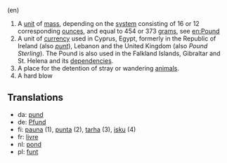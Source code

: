 (en)
# A [[unit]] of [[mass]], depending on the [[system]] consisting of 16 or 12 corresponding [[ounce]]s, and equal to 454 or 373 [[gram]]s, see [[en:Pound]]
# A unit of [[currency]] used in Cyprus, Egypt, formerly in the Republic of Ireland (also ''[[punt]]''), Lebanon and the United Kingdom (also ''Pound Sterling''). The Pound is also used in the Falkland Islands, Gibraltar and St. Helena and its [[dependency|dependencies]].
# A place for the detention of stray or wandering [[animal]]s.
# A hard blow

==Translations==
*da: [[pund]]
*de: [[Pfund]]
*fi: [[pauna]] (1), [[punta]] (2), [[tarha]] (3), [[isku]] (4)
*fr: [[livre]]
*nl: [[pond]]
*pl: [[funt]]